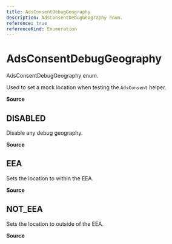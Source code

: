 ```yaml
---
title: AdsConsentDebugGeography
description: AdsConsentDebugGeography enum.
reference: true
referenceKind: Enumeration
---
```

# AdsConsentDebugGeography
 
 AdsConsentDebugGeography enum.
 
 Used to set a mock location when testing the `AdsConsent` helper.

 
 **Source**
 
 <GithubLink title="AdsConsentDebugGeography.ts" src="src/AdsConsentDebugGeography.ts#L23"/>
 
 ## DISABLED
 
 Disable any debug geography.
 
 **Source**
 
 <GithubLink title="AdsConsentDebugGeography.ts" src="src/AdsConsentDebugGeography.ts#L27"/>
 
 ## EEA
 
 Sets the location to within the EEA.
 
 **Source**
 
 <GithubLink title="AdsConsentDebugGeography.ts" src="src/AdsConsentDebugGeography.ts#L32"/>
 
 ## NOT_EEA
 
 Sets the location to outside of the EEA.
 
 **Source**
 
 <GithubLink title="AdsConsentDebugGeography.ts" src="src/AdsConsentDebugGeography.ts#L37"/>
 
 